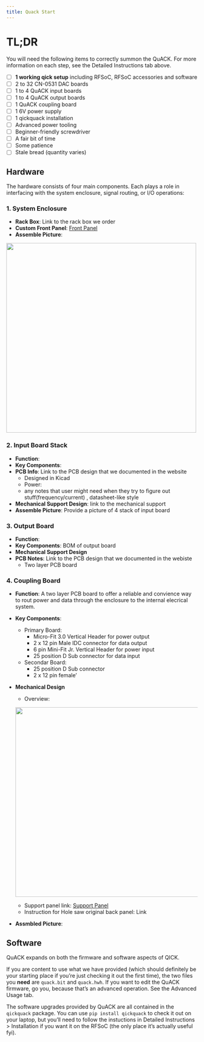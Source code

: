 ```yaml
---
title: Quack Start
---
```


# TL;DR
You will need the following items to correctly summon the QuACK. For more information on each step, see the Detailed Instructions tab above.

- [ ] **1 working qick setup** including RFSoC, RFSoC accessories and software
- [ ] 2 to 32 CN-0531 DAC boards
- [ ] 1 to 4 QuACK input boards
- [ ] 1 to 4 QuACK output boards
- [ ] 1 QuACK coupling board
- [ ] 1 6V power supply
- [ ] 1 qickquack installation
- [ ] Advanced power tooling
- [ ] Beginner-friendly screwdriver
- [ ] A fair bit of time
- [ ] Some patience
- [ ] Stale bread (quantity varies)
 

## Hardware

The hardware consists of four main components. Each plays a role in interfacing with the system enclosure, signal routing, or I/O operations:

### 1. System Enclosure
- **Rack Box**: Link to the rack box we order
- **Custom Front Panel**: [Front Panel](#sec-custom-panels)
- **Assemble Picture**: 

![](images/enclosure.jpg){fig-align="center" fig-cap="Rack Box with Front Panel Assemble" width=500}

### 2. Input Board Stack
- **Function**: 
- **Key Components**: 
- **PCB Info**: Link to the PCB design that we documented in the website
  - Designed in Kicad
  - Power: 
  - any notes that user might need when they try to figure out stuff(frequency/current) , datasheet-like style
- **Mechanical Support Design**: link to the mechanical support
- **Assemble Picture**: Provide a picture of 4 stack of input board

### 3. Output Board
- **Function**: 
- **Key Components**: BOM of output board
- **Mechanical Support Design**
- **PCB Notes**: Link to the PCB design that we documented in the webiste
  - Two layer PCB board

### 4. Coupling Board
- **Function**: A two layer PCB board to offer a reliable and convience way to rout power and data through the enclosure to the internal elecrical system.
- **Key Components**:
  - Primary Board:
    - Micro-Fit 3.0 Vertical Header for power output
    - 2 x 12 pin Male IDC connector for data output
    - 6 pin Mini-Fit Jr. Vertical Header for power input
    - 25 position D Sub connector for data input
  - Secondar Board: 
    - 25 position D Sub connector
    - 2 x 12 pin female'
- **Mechanical Design**
    - Overview:

    ![](images/coupling_board_design.png){fig-align="center" fig-cap="Coupling Board Overview" width=500}

    - Support panel link: [Support Panel](#sec-custom-panels)
    - Instruction for Hole saw original back panel: Link
- **Assmbled Picture**:


## Software
QuACK expands on both the firmware and software aspects of QICK. 

If you are content to use what we have provided (which should definitely be your starting place if you're just checking it out the first time), the two files you **need** are `quack.bit` and `quack.hwh`. If you want to edit the QuACK firmware, go you, because that's an advanced operation. See the Advanced Usage tab. 

The software upgrades provided by QuACK are all contained in the `qickquack` package. You can use `pip install qickquack` to check it out on your laptop, but you'll need to follow the instuctions in Detailed Instructions > Installation if you want it on the RFSoC (the only place it's actually useful fyi).

